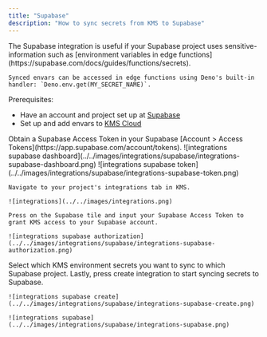 ```yaml
---
title: "Supabase"
description: "How to sync secrets from KMS to Supabase"
---
```


<Note>
    The Supabase integration is useful if your Supabase project uses sensitive-information such as [environment variables in edge functions](https://supabase.com/docs/guides/functions/secrets).
    
    Synced envars can be accessed in edge functions using Deno's built-in handler: `Deno.env.get(MY_SECRET_NAME)`.
</Note>

Prerequisites:

- Have an account and project set up at [Supabase](https://supabase.com/)
- Set up and add envars to [KMS Cloud](https://kms.lux.network)

<Steps>
  <Step title="Authorize KMS for Supabase">
    Obtain a Supabase Access Token in your Supabase [Account > Access Tokens](https://app.supabase.com/account/tokens).
    ![integrations supabase dashboard](../../images/integrations/supabase/integrations-supabase-dashboard.png)
    ![integrations supabase token](../../images/integrations/supabase/integrations-supabase-token.png)
    
    Navigate to your project's integrations tab in KMS.

    ![integrations](../../images/integrations.png)
    
    Press on the Supabase tile and input your Supabase Access Token to grant KMS access to your Supabase account.

    ![integrations supabase authorization](../../images/integrations/supabase/integrations-supabase-authorization.png)

  </Step>
  <Step title="Start integration">
    Select which KMS environment secrets you want to sync to which Supabase project. Lastly, press create integration to start syncing secrets to Supabase.

    ![integrations supabase create](../../images/integrations/supabase/integrations-supabase-create.png)

    ![integrations supabase](../../images/integrations/supabase/integrations-supabase.png)
  </Step>
</Steps>
